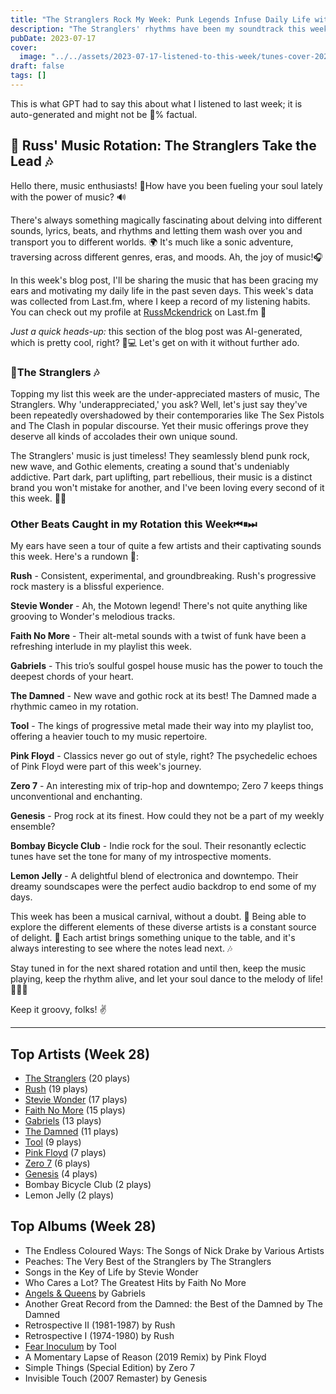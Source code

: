 ```yaml
---
title: "The Stranglers Rock My Week: Punk Legends Infuse Daily Life with Gritty Rhythms"
description: "The Stranglers' rhythms have been my soundtrack this week, according to LastFM data. Their unique sound has woven a vibrant tapestry of rock n' roll into my daily life."
pubDate: 2023-07-17
cover:
  image: "../../assets/2023-07-17-listened-to-this-week/tunes-cover-2023-07-17-listened-to-this-week.png"
draft: false
tags: []
---
```


<NoteCallout title="Note">
This is what GPT had to say this about what I listened to last week; it is auto-generated and might not be 💯% factual.
</NoteCallout>

## 🎵 Russ' Music Rotation: The Stranglers Take the Lead 🎶

Hello there, music enthusiasts! 🕺How have you been fueling your soul lately with the power of music? 🔊

There's always something magically fascinating about delving into different sounds, lyrics, beats, and rhythms and letting them wash over you and transport you to different worlds. 🌍 It's much like a sonic adventure, traversing across different genres, eras, and moods. Ah, the joy of music!🎧

In this week's blog post, I'll be sharing the music that has been gracing my ears and motivating my daily life in the past seven days. This week's data was collected from Last.fm, where I keep a record of my listening habits. You can check out my profile at [RussMckendrick](https://www.last.fm/user/RussMckendrick) on Last.fm 🎵

_Just a quick heads-up:_ this section of the blog post was AI-generated, which is pretty cool, right? 🤖💻 Let's get on with it without further ado.

### 🥇**The Stranglers** 🎶

Topping my list this week are the under-appreciated masters of music, The Stranglers. Why 'underappreciated,' you ask? Well, let's just say they've been repeatedly overshadowed by their contemporaries like The Sex Pistols and The Clash in popular discourse. Yet their music offerings prove they deserve all kinds of accolades their own unique sound.

The Stranglers' music is just timeless! They seamlessly blend punk rock, new wave, and Gothic elements, creating a sound that's undeniably addictive. Part dark, part uplifting, part rebellious, their music is a distinct brand you won't mistake for another, and I've been loving every second of it this week. 🖤🤘

### Other Beats Caught in my Rotation this Week⏮⏸⏭

My ears have seen a tour of quite a few artists and their captivating sounds this week. Here's a rundown 📝:

**Rush** - Consistent, experimental, and groundbreaking. Rush's progressive rock mastery is a blissful experience.

**Stevie Wonder** - Ah, the Motown legend! There's not quite anything like grooving to Wonder's melodious tracks.

**Faith No More** - Their alt-metal sounds with a twist of funk have been a refreshing interlude in my playlist this week.

**Gabriels** - This trio’s soulful gospel house music has the power to touch the deepest chords of your heart.

**The Damned** - New wave and gothic rock at its best! The Damned made a rhythmic cameo in my rotation.

**Tool** - The kings of progressive metal made their way into my playlist too, offering a heavier touch to my music repertoire. 

**Pink Floyd** - Classics never go out of style, right? The psychedelic echoes of Pink Floyd were part of this week's journey.

**Zero 7** - An interesting mix of trip-hop and downtempo; Zero 7 keeps things unconventional and enchanting.

**Genesis** - Prog rock at its finest. How could they not be a part of my weekly ensemble?

**Bombay Bicycle Club** - Indie rock for the soul. Their resonantly eclectic tunes have set the tone for many of my introspective moments.

**Lemon Jelly** - A delightful blend of electronica and downtempo. Their dreamy soundscapes were the perfect audio backdrop to end some of my days.

This week has been a musical carnival, without a doubt. 🎪 Being able to explore the different elements of these diverse artists is a constant source of delight. 🎵 Each artist brings something unique to the table, and it's always interesting to see where the notes lead next. 🎶

Stay tuned in for the next shared rotation and until then, keep the music playing, keep the rhythm alive, and let your soul dance to the melody of life! 💃🎵🕺

Keep it groovy, folks! ✌️


---

## Top Artists (Week 28)

- [The Stranglers](https://www.russ.fm/artist/the-stranglers/) (20 plays)
- [Rush](https://www.russ.fm/artist/rush/) (19 plays)
- [Stevie Wonder](https://www.russ.fm/artist/stevie-wonder/) (17 plays)
- [Faith No More](https://www.russ.fm/artist/faith-no-more/) (15 plays)
- [Gabriels](https://www.russ.fm/artist/gabriels/) (13 plays)
- [The Damned](https://www.russ.fm/artist/the-damned/) (11 plays)
- [Tool](https://www.russ.fm/artist/tool/) (9 plays)
- [Pink Floyd](https://www.russ.fm/artist/pink-floyd/) (7 plays)
- [Zero 7](https://www.russ.fm/artist/zero-7/) (6 plays)
- [Genesis](https://www.russ.fm/artist/genesis/) (4 plays)
- Bombay Bicycle Club (2 plays)
- Lemon Jelly (2 plays)

## Top Albums (Week 28)

- The Endless Coloured Ways: The Songs of Nick Drake by Various Artists
- Peaches: The Very Best of the Stranglers by The Stranglers
- Songs in the Key of Life by Stevie Wonder
- Who Cares a Lot? The Greatest Hits by Faith No More
- [Angels & Queens](https://www.russ.fm/albums/angels-queens-27577632/) by Gabriels
- Another Great Record from the Damned: the Best of the Damned by The Damned
- Retrospective II (1981-1987) by Rush
- Retrospective I (1974-1980) by Rush
- [Fear Inoculum](https://www.russ.fm/albums/fear-inoculum-22253038/) by Tool
- A Momentary Lapse of Reason (2019 Remix) by Pink Floyd
- Simple Things (Special Edition) by Zero 7
- Invisible Touch (2007 Remaster) by Genesis